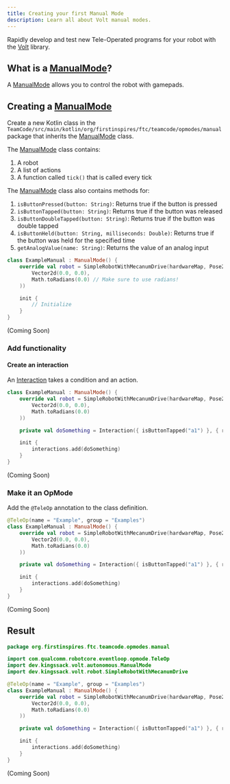 ```yaml
---
title: Creating your first Manual Mode
description: Learn all about Volt manual modes.
---
```



Rapidly develop and test new Tele-Operated programs for your robot with the [Volt](../../api/Volt) library.

## What is a [ManualMode](../../api/Volt/dev.kingssack.volt.manual/-manual-mode)?

A [ManualMode](../../api/Volt/dev.kingssack.volt.manual/-manual-mode) allows you to control the robot with gamepads.

## Creating a [ManualMode](../../api/Volt/dev.kingssack.volt.manual/-manual-mode)

Create a new Kotlin class in the `TeamCode/src/main/kotlin/org/firstinspires/ftc/teamcode/opmodes/manual` package that inherits the [ManualMode](../../api/Volt/dev.kingssack.volt.manual/-manual-mode) class.

The [ManualMode](../../api/Volt/dev.kingssack.volt.manual/-manual-mode) class contains:

1. A robot
2. A list of actions
3. A function called `tick()` that is called every tick

The [ManualMode](../../api/Volt/dev.kingssack.volt.manual/-manual-mode) class also contains methods for:

1. `isButtonPressed(button: String)`: Returns true if the button is pressed
2. `isButtonTapped(button: String)`: Returns true if the button was released
3. `isButtonDoubleTapped(button: String)`: Returns true if the button was double tapped
4. `isButtonHeld(button: String, milliseconds: Double)`: Returns true if the button was held for the specified time
5. `getAnalogValue(name: String)`: Returns the value of an analog input

<Tabs>

<TabItem label="Kotlin">

```kotlin "ManualMode" {2-5}"
class ExampleManual : ManualMode() {
    override val robot = SimpleRobotWithMecanumDrive(hardwareMap, Pose2d(
        Vector2d(0.0, 0.0),
        Math.toRadians(0.0) // Make sure to use radians!
    ))

    init {
        // Initialize
    }
}
```

</TabItem>

<TabItem label="Java">

(Coming Soon)

</TabItem>

</Tabs>

### Add functionality

#### Create an interaction

An [Interaction](../../api/Volt/dev.kingssack.volt.manual/-manual-mode/-interaction) takes a condition and an action.

<Tabs>

<TabItem label="Kotlin">

```kotlin {7} {10}
class ExampleManual : ManualMode() {
    override val robot = SimpleRobotWithMecanumDrive(hardwareMap, Pose2d(
        Vector2d(0.0, 0.0),
        Math.toRadians(0.0)
    ))

    private val doSomething = Interaction({ isButtonTapped("a1") }, { robot.turnTo(90.0) })

    init {
        interactions.add(doSomething)
    }
}
```

</TabItem>

<TabItem label="Java">

(Coming Soon)

</TabItem>

</Tabs>

### Make it an OpMode

Add the `@TeleOp` annotation to the class definition.

<Tabs>

<TabItem label="Kotlin">

```kotlin {1}
@TeleOp(name = "Example", group = "Examples")
class ExampleManual : ManualMode() {
    override val robot = SimpleRobotWithMecanumDrive(hardwareMap, Pose2d(
        Vector2d(0.0, 0.0),
        Math.toRadians(0.0)
    ))

    private val doSomething = Interaction({ isButtonTapped("a1") }, { robot.turnTo(90.0) })

    init {
        interactions.add(doSomething)
    }
}
```

</TabItem>

<TabItem label="Java">

(Coming Soon)

</TabItem>

</Tabs>

## Result

<Tabs>

<TabItem label="Kotlin">

```kotlin
package org.firstinspires.ftc.teamcode.opmodes.manual

import com.qualcomm.robotcore.eventloop.opmode.TeleOp
import dev.kingssack.volt.autonomous.ManualMode
import dev.kingssack.volt.robot.SimpleRobotWithMecanumDrive

@TeleOp(name = "Example", group = "Examples")
class ExampleManual : ManualMode() {
    override val robot = SimpleRobotWithMecanumDrive(hardwareMap, Pose2d(
        Vector2d(0.0, 0.0),
        Math.toRadians(0.0)
    ))

    private val doSomething = Interaction({ isButtonTapped("a1") }, { robot.turnTo(90.0) })

    init {
        interactions.add(doSomething)
    }
}
```

</TabItem>

<TabItem label="Java">

(Coming Soon)

</TabItem>

</Tabs>
